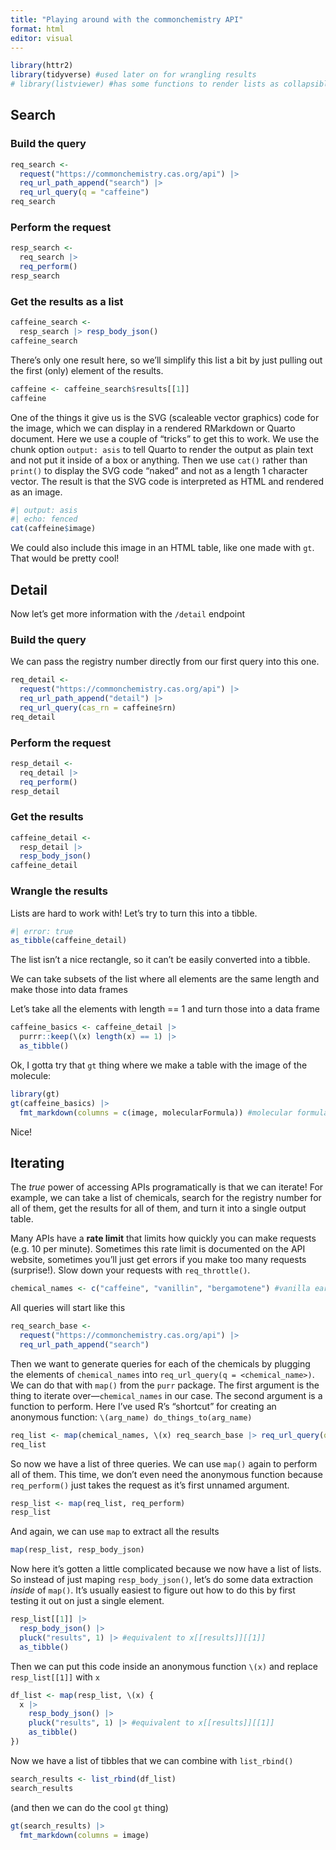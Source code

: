 ```yaml
---
title: "Playing around with the commonchemistry API"
format: html
editor: visual
---
```


```r
library(httr2)
library(tidyverse) #used later on for wrangling results
# library(listviewer) #has some functions to render lists as collapsible HTML widgets, but I want something even simpler.
```

## Search

### Build the query

```r
req_search <-
  request("https://commonchemistry.cas.org/api") |> 
  req_url_path_append("search") |> 
  req_url_query(q = "caffeine")
req_search
```

### Perform the request

```r
resp_search <- 
  req_search |> 
  req_perform()
resp_search
```

### Get the results as a list

```r
caffeine_search <- 
  resp_search |> resp_body_json()
caffeine_search
```

There's only one result here, so we'll simplify this list a bit by just pulling out the first (only) element of the results.

```r
caffeine <- caffeine_search$results[[1]]
caffeine
```

One of the things it give us is the SVG (scaleable vector graphics) code for the image, which we can display in a rendered RMarkdown or Quarto document.
Here we use a couple of "tricks" to get this to work.
We use the chunk option `output: asis` to tell Quarto to render the output as plain text and not put it inside of a box or anything.
Then we use `cat()` rather than `print()` to display the SVG code "naked" and not as a length 1 character vector.
The result is that the SVG code is interpreted as HTML and rendered as an image.

```r
#| output: asis
#| echo: fenced
cat(caffeine$image)
```

We could also include this image in an HTML table, like one made with `gt`.
That would be pretty cool!

## Detail

Now let's get more information with the `/detail` endpoint

### Build the query

We can pass the registry number directly from our first query into this one.

```r
req_detail <-
  request("https://commonchemistry.cas.org/api") |> 
  req_url_path_append("detail") |> 
  req_url_query(cas_rn = caffeine$rn)
req_detail
```

### Perform the request

```r
resp_detail <-
  req_detail |> 
  req_perform()
resp_detail
```

### Get the results

```r
caffeine_detail <- 
  resp_detail |>
  resp_body_json()
caffeine_detail
```

### Wrangle the results

Lists are hard to work with!
Let's try to turn this into a tibble.

```r
#| error: true
as_tibble(caffeine_detail)
```

The list isn't a nice rectangle, so it can't be easily converted into a tibble.

We can take subsets of the list where all elements are the same length and make those into data frames

Let's take all the elements with length == 1 and turn those into a data frame

```r
caffeine_basics <- caffeine_detail |> 
  purrr::keep(\(x) length(x) == 1) |> 
  as_tibble()
```

Ok, I gotta try that `gt` thing where we make a table with the image of the molecule:

```r
library(gt)
gt(caffeine_basics) |> 
  fmt_markdown(columns = c(image, molecularFormula)) #molecular formula was also HTML
```

Nice!

## Iterating

The *true* power of accessing APIs programatically is that we can iterate!
For example, we can take a list of chemicals, search for the registry number for all of them, get the results for all of them, and turn it into a single output table.

::: callout-important
Many APIs have a **rate limit** that limits how quickly you can make requests (e.g. 10 per minute).
Sometimes this rate limit is documented on the API website, sometimes you'll just get errors if you make too many requests (surprise!).
Slow down your requests with `req_throttle()`.
:::

```r
chemical_names <- c("caffeine", "vanillin", "bergamotene") #vanilla earl grey anyone?
```

All queries will start like this

```r
req_search_base <-
  request("https://commonchemistry.cas.org/api") |> 
  req_url_path_append("search")
```

Then we want to generate queries for each of the chemicals by plugging the elements of `chemical_names` into `req_url_query(q = <chemical_name>)`.
We can do that with `map()` from the `purr` package.
The first argument is the thing to iterate over—`chemical_names` in our case.
The second argument is a function to perform.
Here I've used R's "shortcut" for creating an anonymous function: `\(arg_name) do_things_to(arg_name)`

```r
req_list <- map(chemical_names, \(x) req_search_base |> req_url_query(q = x))
req_list
```

So now we have a list of three queries.
We can use `map()` again to perform all of them.
This time, we don't even need the anonymous function because `req_perform()` just takes the request as it's first unnamed argument.

```r
resp_list <- map(req_list, req_perform)
resp_list
```

And again, we can use `map` to extract all the results

```r
map(resp_list, resp_body_json)
```

Now here it's gotten a little complicated because we now have a list of lists.
So instead of just maping `resp_body_json()`, let's do some data extraction *inside* of `map()`.
It's usually easiest to figure out how to do this by first testing it out on just a single element.

```r
resp_list[[1]] |> 
  resp_body_json() |> 
  pluck("results", 1) |> #equivalent to x[[results]][[1]]
  as_tibble()
```

Then we can put this code inside an anonymous function `\(x)` and replace `resp_list[[1]]` with `x`

```r
df_list <- map(resp_list, \(x) {
  x |> 
    resp_body_json() |> 
    pluck("results", 1) |> #equivalent to x[[results]][[1]]
    as_tibble()
})
```

Now we have a list of tibbles that we can combine with `list_rbind()`

```r
search_results <- list_rbind(df_list)
search_results
```

(and then we can do the cool `gt` thing)

```r
gt(search_results) |> 
  fmt_markdown(columns = image)
```
